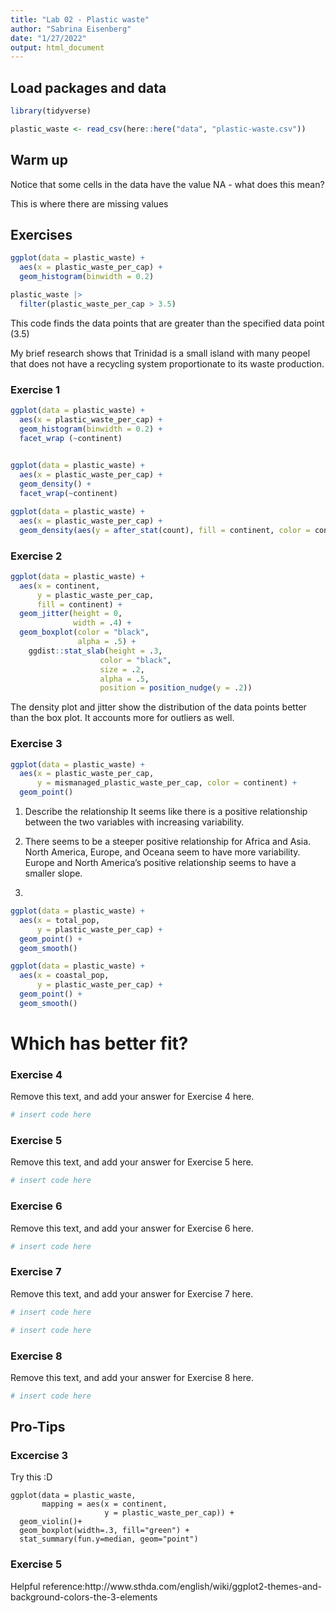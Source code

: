 ```yaml
---
title: "Lab 02 - Plastic waste"
author: "Sabrina Eisenberg"
date: "1/27/2022"
output: html_document
---
```


## Load packages and data

```r
library(tidyverse)
```

```r
plastic_waste <- read_csv(here::here("data", "plastic-waste.csv"))
```

## Warm up 
Notice that some cells in the data have the value NA - what does this mean? 

This is where there are missing values 

## Exercises

```r

ggplot(data = plastic_waste) +
  aes(x = plastic_waste_per_cap) +
  geom_histogram(binwidth = 0.2)

```

```r
plastic_waste |>
  filter(plastic_waste_per_cap > 3.5)
```
This code finds the data points that are greater than the specified data point (3.5)

My brief research shows that Trinidad is a small island with many peopel that does not have a recycling system proportionate to its waste production. 

### Exercise 1


```r

ggplot(data = plastic_waste) +
  aes(x = plastic_waste_per_cap) +
  geom_histogram(binwidth = 0.2) + 
  facet_wrap (~continent)
  

```

```r

ggplot(data = plastic_waste) +
  aes(x = plastic_waste_per_cap) +
  geom_density() +
  facet_wrap(~continent)

```

```r

ggplot(data = plastic_waste) +
  aes(x = plastic_waste_per_cap) +
  geom_density(aes(y = after_stat(count), fill = continent, color = continent), alpha = 0.1) 

```


### Exercise 2

```r

ggplot(data = plastic_waste) +
  aes(x = continent,
      y = plastic_waste_per_cap,
      fill = continent) +
  geom_jitter(height = 0,
              width = .4) +
  geom_boxplot(color = "black",
               alpha = .5) +
    ggdist::stat_slab(height = .3,
                    color = "black",
                    size = .2,
                    alpha = .5,
                    position = position_nudge(y = .2))

```

The density plot and jitter show the distribution of the data points better than the box plot. It accounts more for outliers as well. 

### Exercise 3

```r

ggplot(data = plastic_waste) +
  aes(x = plastic_waste_per_cap,
      y = mismanaged_plastic_waste_per_cap, color = continent) +
  geom_point()

```

1. Describe the relationship
It seems like there is a positive relationship between the two variables with increasing variability. 

2. There seems to be a steeper positive relationship for Africa and Asia. North America, Europe, and Oceana seem to have more variability. Europe and North America's positive relationship seems to have a smaller slope. 

3. 

```r

ggplot(data = plastic_waste) +
  aes(x = total_pop,
      y = plastic_waste_per_cap) +
  geom_point() +
  geom_smooth()

```

```r

ggplot(data = plastic_waste) +
  aes(x = coastal_pop,
      y = plastic_waste_per_cap) +
  geom_point() +
  geom_smooth()

```

# Which has better fit? 

### Exercise 4

Remove this text, and add your answer for Exercise 4 here.

```r
# insert code here
```

### Exercise 5

Remove this text, and add your answer for Exercise 5 here.

```r
# insert code here
```

### Exercise 6

Remove this text, and add your answer for Exercise 6 here.

```r
# insert code here
```

### Exercise 7

Remove this text, and add your answer for Exercise 7 here.

```r
# insert code here
```

```r
# insert code here
```

### Exercise 8

Remove this text, and add your answer for Exercise 8 here.

```r
# insert code here
```

## Pro-Tips

### Excercise 3

Try this :D

```
ggplot(data = plastic_waste, 
       mapping = aes(x = continent, 
                     y = plastic_waste_per_cap)) +
  geom_violin()+
  geom_boxplot(width=.3, fill="green") +
  stat_summary(fun.y=median, geom="point") 
```

### Exercise 5 

Helpful reference:http://www.sthda.com/english/wiki/ggplot2-themes-and-background-colors-the-3-elements

